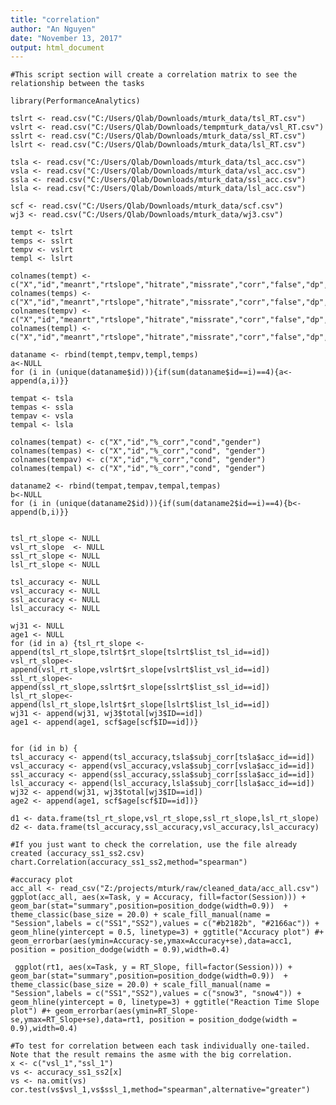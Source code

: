 ```yaml
---
title: "correlation"
author: "An Nguyen"
date: "November 13, 2017"
output: html_document
---
```




```{r.echo=FALSE}

#This script section will create a correlation matrix to see the relationship between the tasks

library(PerformanceAnalytics)

tslrt <- read.csv("C:/Users/Qlab/Downloads/mturk_data/tsl_RT.csv")
vslrt <- read.csv("C:/Users/Qlab/Downloads/tempmturk_data/vsl_RT.csv")
sslrt <- read.csv("C:/Users/Qlab/Downloads/mturk_data/ssl_RT.csv")
lslrt <- read.csv("C:/Users/Qlab/Downloads/mturk_data/lsl_RT.csv")

tsla <- read.csv("C:/Users/Qlab/Downloads/mturk_data/tsl_acc.csv")
vsla <- read.csv("C:/Users/Qlab/Downloads/mturk_data/vsl_acc.csv")
ssla <- read.csv("C:/Users/Qlab/Downloads/mturk_data/ssl_acc.csv")
lsla <- read.csv("C:/Users/Qlab/Downloads/mturk_data/lsl_acc.csv")

scf <- read.csv("C:/Users/Qlab/Downloads/mturk_data/scf.csv")
wj3 <- read.csv("C:/Users/Qlab/Downloads/mturk_data/wj3.csv")

tempt <- tslrt
temps <- sslrt
tempv <- vslrt
templ <- lslrt

colnames(tempt) <- c("X","id","meanrt","rtslope","hitrate","missrate","corr","false","dp","wj3","gender","hand","lang")
colnames(temps) <- c("X","id","meanrt","rtslope","hitrate","missrate","corr","false","dp","wj3","gender","hand","lang")
colnames(tempv) <- c("X","id","meanrt","rtslope","hitrate","missrate","corr","false","dp","wj3","gender","hand","lang")
colnames(templ) <- c("X","id","meanrt","rtslope","hitrate","missrate","corr","false","dp","wj3","gender","hand","lang")

dataname <- rbind(tempt,tempv,templ,temps)
a<-NULL
for (i in (unique(dataname$id))){if(sum(dataname$id==i)==4){a<-append(a,i)}}

tempat <- tsla
tempas <- ssla
tempav <- vsla
tempal <- lsla

colnames(tempat) <- c("X","id","%_corr","cond","gender")
colnames(tempas) <- c("X","id","%_corr","cond", "gender")
colnames(tempav) <- c("X","id","%_corr","cond", "gender")
colnames(tempal) <- c("X","id","%_corr","cond", "gender")

dataname2 <- rbind(tempat,tempav,tempal,tempas)
b<-NULL
for (i in (unique(dataname2$id))){if(sum(dataname2$id==i)==4){b<-append(b,i)}}


tsl_rt_slope <- NULL
vsl_rt_slope  <- NULL
ssl_rt_slope <- NULL
lsl_rt_slope <- NULL

tsl_accuracy <- NULL
vsl_accuracy <- NULL
ssl_accuracy <- NULL
lsl_accuracy <- NULL

wj31 <- NULL 
age1 <- NULL
for (id in a) {tsl_rt_slope <-append(tsl_rt_slope,tslrt$rt_slope[tslrt$list_tsl_id==id])
vsl_rt_slope<-append(vsl_rt_slope,vslrt$rt_slope[vslrt$list_vsl_id==id])
ssl_rt_slope<-append(ssl_rt_slope,sslrt$rt_slope[sslrt$list_ssl_id==id])
lsl_rt_slope<-append(lsl_rt_slope,lslrt$rt_slope[lslrt$list_lsl_id==id])
wj31 <- append(wj31, wj3$total[wj3$ID==id])
age1 <- append(age1, scf$age[scf$ID==id])}


for (id in b) {
tsl_accuracy <- append(tsl_accuracy,tsla$subj_corr[tsla$acc_id==id])
vsl_accuracy <- append(vsl_accuracy,vsla$subj_corr[vsla$acc_id==id])
ssl_accuracy <- append(ssl_accuracy,ssla$subj_corr[ssla$acc_id==id])
lsl_accuracy <- append(lsl_accuracy,lsla$subj_corr[lsla$acc_id==id])
wj32 <- append(wj31, wj3$total[wj3$ID==id])
age2 <- append(age1, scf$age[scf$ID==id])}

d1 <- data.frame(tsl_rt_slope,vsl_rt_slope,ssl_rt_slope,lsl_rt_slope)
d2 <- data.frame(tsl_accuracy,ssl_accuracy,vsl_accuracy,lsl_accuracy)

#If you just want to check the correlation, use the file already created (accuracy_ss1_ss2.csv)
chart.Correlation(accuracy_ss1_ss2,method="spearman")

#accuracy plot
acc_all <- read_csv("Z:/projects/mturk/raw/cleaned_data/acc_all.csv")
ggplot(acc_all, aes(x=Task, y = Accuracy, fill=factor(Session))) + geom_bar(stat="summary",position=position_dodge(width=0.9))  + theme_classic(base_size = 20.0) + scale_fill_manual(name = "Session",labels = c("SS1","SS2"),values = c("#b2182b", "#2166ac")) + geom_hline(yintercept = 0.5, linetype=3) + ggtitle("Accuracy plot") #+ geom_errorbar(aes(ymin=Accuracy-se,ymax=Accuracy+se),data=acc1, position = position_dodge(width = 0.9),width=0.4)

 ggplot(rt1, aes(x=Task, y = RT_Slope, fill=factor(Session))) + geom_bar(stat="summary",position=position_dodge(width=0.9))  + theme_classic(base_size = 20.0) + scale_fill_manual(name = "Session",labels = c("SS1","SS2"),values = c("snow3", "snow4")) + geom_hline(yintercept = 0, linetype=3) + ggtitle("Reaction Time Slope plot") #+ geom_errorbar(aes(ymin=RT_Slope-se,ymax=RT_Slope+se),data=rt1, position = position_dodge(width = 0.9),width=0.4)
 
#To test for correlation between each task individually one-tailed. Note that the result remains the asme with the big correlation.
x <- c("vsl_1","ssl_1")
vs <- accuracy_ss1_ss2[x]
vs <- na.omit(vs)
cor.test(vs$vsl_1,vs$ssl_1,method="spearman",alternative="greater")
```

